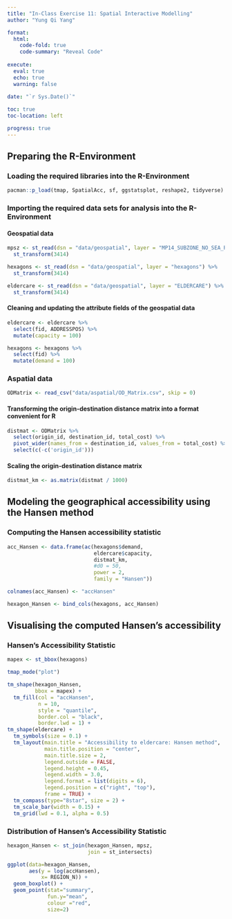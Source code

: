 ```yaml
---
title: "In-Class Exercise 11: Spatial Interactive Modelling"
author: "Yung Qi Yang"

format: 
  html:
    code-fold: true
    code-summary: "Reveal Code"
    
execute: 
  eval: true
  echo: true
  warning: false
  
date: "`r Sys.Date()`"

toc: true
toc-location: left

progress: true
---
```


## Preparing the R-Environment

### Loading the required libraries into the R-Environment

```r

pacman::p_load(tmap, SpatialAcc, sf, ggstatsplot, reshape2, tidyverse)

```

### Importing the required data sets for analysis into the R-Environment

#### Geospatial data

```r

mpsz <- st_read(dsn = "data/geospatial", layer = "MP14_SUBZONE_NO_SEA_PL") %>% 
  st_transform(3414)

hexagons <- st_read(dsn = "data/geospatial", layer = "hexagons") %>% 
  st_transform(3414)

eldercare <- st_read(dsn = "data/geospatial", layer = "ELDERCARE") %>% 
  st_transform(3414)

```

#### Cleaning and updating the attribute fields of the geospatial data

```r

eldercare <- eldercare %>%
  select(fid, ADDRESSPOS) %>%
  mutate(capacity = 100)

hexagons <- hexagons %>%
  select(fid) %>%
  mutate(demand = 100)

```

### Aspatial data

```r

ODMatrix <- read_csv("data/aspatial/OD_Matrix.csv", skip = 0)

```

#### Transforming the origin-destination distance matrix into a format convenient for R

```r

distmat <- ODMatrix %>% 
  select(origin_id, destination_id, total_cost) %>% 
  pivot_wider(names_from = destination_id, values_from = total_cost) %>%
  select(c(-c('origin_id')))

```

#### Scaling the origin-destination distance matrix

```r

distmat_km <- as.matrix(distmat / 1000)

```

## Modeling the geographical accessibility using the Hansen method

### Computing the Hansen accessibility statistic

```r

acc_Hansen <- data.frame(ac(hexagons$demand,
                            eldercare$capacity,
                            distmat_km, 
                            #d0 = 50,
                            power = 2, 
                            family = "Hansen"))

colnames(acc_Hansen) <- "accHansen"

hexagon_Hansen <- bind_cols(hexagons, acc_Hansen)

```

## Visualising the computed Hansen's accessibility

### Hansen's Accessibility Statistic

```r

mapex <- st_bbox(hexagons)

tmap_mode("plot")

tm_shape(hexagon_Hansen,
         bbox = mapex) + 
  tm_fill(col = "accHansen",
          n = 10,
          style = "quantile",
          border.col = "black",
          border.lwd = 1) +
tm_shape(eldercare) +
  tm_symbols(size = 0.1) +
  tm_layout(main.title = "Accessibility to eldercare: Hansen method",
            main.title.position = "center",
            main.title.size = 2,
            legend.outside = FALSE,
            legend.height = 0.45, 
            legend.width = 3.0,
            legend.format = list(digits = 6),
            legend.position = c("right", "top"),
            frame = TRUE) +
  tm_compass(type="8star", size = 2) +
  tm_scale_bar(width = 0.15) +
  tm_grid(lwd = 0.1, alpha = 0.5)

```

### Distribution of Hansen's Accessibility Statistic

```r

hexagon_Hansen <- st_join(hexagon_Hansen, mpsz, 
                          join = st_intersects)

ggplot(data=hexagon_Hansen, 
       aes(y = log(accHansen), 
           x= REGION_N)) +
  geom_boxplot() +
  geom_point(stat="summary", 
             fun.y="mean", 
             colour ="red", 
             size=2)

```

